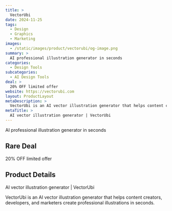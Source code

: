 ```yaml
---
title: >
  VectorUbi
date: 2024-11-25
tags:
  - Design
  - Graphics
  - Marketing
images:
  - /static/images/product/vectorubi/og-image.png
summary: >
  AI professional illustration generator in seconds
categories:
  - Design Tools
subcategories:
  - AI Design Tools
deal: >
  20% OFF limited offer
website: https://vectorubi.com
layout: ProductLayout
metaDescription: >
  VectorUbi is an AI vector illustration generator that helps content creators, developers, and marketers create professional illustrations in seconds.
metaTitle: >
  AI vector illustration generator | VectorUbi
---
```

AI professional illustration generator in seconds

## Rare Deal

20% OFF limited offer

## Product Details

AI vector illustration generator | VectorUbi

VectorUbi is an AI vector illustration generator that helps content creators, developers, and marketers create professional illustrations in seconds.
